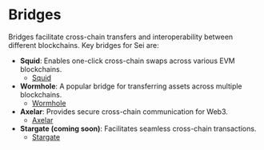 # Bridges

Bridges facilitate cross-chain transfers and interoperability between different blockchains. Key bridges for Sei are:

- **Squid**: Enables one-click cross-chain swaps across various EVM blockchains.
   - [Squid](https://app.squidrouter.com/)
- **Wormhole**: A popular bridge for transferring assets across multiple blockchains.
   - [Wormhole](https://wormholenetwork.com/)
- **Axelar**: Provides secure cross-chain communication for Web3.
   - [Axelar](https://axelar.network/)
- **Stargate (coming soon)**: Facilitates seamless cross-chain transactions.
   - [Stargate](https://stargate.finance/)

